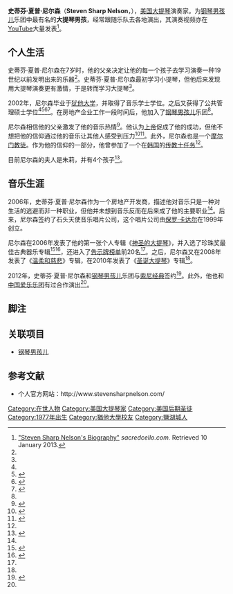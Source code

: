 {{Infobox musical artist
|name=史蒂芬·夏普·尼尔森
|Img = Steven Sharp Nelson 2014.jpg
|Img_size = 200
|Background = non_vocal_instrumentalist
|Born = {{Birth date and age|1977|7|5}}
| birth_place     = 美国[[犹他州|犹他州]][[盐湖城|盐湖城]]
|Origin = {{USA}}[[犹他州|犹他州]][[盐湖城|盐湖城]]
|Instrument = [[大提琴|大提琴]]
|Genre = [[新世纪音乐|新世纪音乐]]<br/>[[古典音乐|古典音乐]]
|Occupation = [[大提琴|大提琴]]演奏者
|Years_active = 2006 - 现在
|Associated_acts = 
|Label =Stone Angel Music<br/>Sony Masterworks
}}

'''史蒂芬·夏普·尼尔森'''（'''Steven Sharp Nelson'''，{{bd|1977年|7月5日}}），[[美国|美国]][[大提琴|大提琴]]演奏家。为[[钢琴男孩儿|钢琴男孩儿]]乐团中最有名的'''大提琴男孩'''，经常跟随乐队去各地演出，其演奏视频亦在[[YouTube|YouTube]]大量发表<ref>[http://www.sacredcello.com/press.htm "Steven Sharp Nelson's Biography"] {{Wayback|url=http://www.sacredcello.com/press.htm |date=20161101050615 }} ''sacredcello.com.'' Retrieved 10 January 2013.</ref>。

== 个人生活 ==
史蒂芬·夏普·尼尔森在7岁时，他的父亲决定让他的每一个孩子去学习演奏一种19世纪以前发明出来的乐器<ref name="wadley2006" />。史蒂芬·夏普·尼尔森最初学习小提琴，但他后来发现用大提琴演奏更有激情，于是转而学习大提琴<ref name="wadley2006" />。

2002年，尼尔森毕业于[[犹他大学|犹他大学]]，并取得了音乐学士学位。之后又获得了公共管理硕士学位<ref name="wadley2006" /><ref name="University of Utah">{{cite news|title=University of Utah Alumni Association awards $550,000 in scholarships and honors Piano Guys cellist and U professor|url=http://archive.unews.utah.edu/news_releases/university-of-utah-alumni-association-awards-550000-in-scholarships-and-honors-piano-guys-cellist-and-u-professor/|publisher=[[犹他大学|犹他大学]]|work=U News Center|date=April 6, 2015|accessdate=2016-12-26|archive-date=2015-12-22|archive-url=https://web.archive.org/web/20151222105224/http://archive.unews.utah.edu/news_releases/university-of-utah-alumni-association-awards-550000-in-scholarships-and-honors-piano-guys-cellist-and-u-professor/|dead-url=no}}</ref><ref>{{cite news|title=U. to honor Piano Guys musician, professor|url=http://www.deseretnews.com/article/865625851/U-to-honor-Piano-Guys-musician-professor.html?pg=all|work=[[犹他新闻|犹他新闻]]|date=April 6, 2015|accessdate=2016-12-26|archive-date=2017-08-10|archive-url=https://web.archive.org/web/20170810171644/http://www.deseretnews.com/article/865625851/U-to-honor-Piano-Guys-musician-professor.html?pg=all|dead-url=no}}</ref><ref>{{cite web|url=http://www.deseretnews.com/article/705263044/Utah-pianist-cellist-working-together-to-make-beautiful-music.html?pg=all|title=Utah pianist, cellist working together to make beautiful music|date=16 November 2008|author=Carma Wadley|publisher=Deseret News|accessdate=10 June 2014|archive-date=2017-08-10|archive-url=https://web.archive.org/web/20170810210247/http://www.deseretnews.com/article/705263044/Utah-pianist-cellist-working-together-to-make-beautiful-music.html?pg=all|dead-url=no}}</ref>。在房地产企业工作一段时间后，他加入了[[钢琴男孩儿|钢琴男孩儿]]乐团<ref name="University of Utah"/>。

尼尔森相信他的父亲激发了他的音乐热情<ref>{{cite web|url=http://www.deseretnews.com/article/865604593/What-fathers-know-best-Notable-personalities-on-what-they-learned-from-their-dads.html?pg=all|title=Father knows best: Notable personalities on what they learned from their dads|author=Lois M. Collins|publisher=Deseret News National Edition|date=8 June 2014|accessdate=10 June 2014|archive-date=2016-11-13|archive-url=https://web.archive.org/web/20161113093119/http://www.deseretnews.com/article/865604593/What-fathers-know-best-Notable-personalities-on-what-they-learned-from-their-dads.html?pg=all|dead-url=no}}</ref>。他认为[[上帝|上帝]]促成了他的成功，但他不想把他的信仰通过他的音乐让其他人感受到压力<ref name="desert2013">{{cite news|url=http://www.highbeam.com/doc/1P2-35483041.html|publisher=Deseret News|location=Salt Lake City, UT|title=The Piano Guys: 4 Dads on a Mission|subscription=yes|via=HighBeam|date=16 December 2013|author=Bowler, Hillary|accessdate=10 June 2014|archive-url=https://web.archive.org/web/20140714131803/http://www.highbeam.com/doc/1P2-35483041.html|archive-date=2014-07-14|dead-url=yes}}</ref><ref>{{cite web|url=http://www.highbeam.com/doc/1P2-30801376.html|publisher=Deseret News|location=Salt Lake City|date=16 February 2012|title=The Piano Guys strive for a positive influence|subscription=yes|via=HighBeam|author=Hillary Bowler|accessdate=10 June 2014|archive-url=https://web.archive.org/web/20140714224007/http://www.highbeam.com/doc/1P2-30801376.html|archive-date=2014-07-14|dead-url=yes}}</ref>。此外，尼尔森也是一个[[摩尔门教徒|摩尔门教徒]]。作为他的信仰的一部分，他曾参加了一个在[[韩国|韩国]]的[[传教士_(耶稣基督后期圣徒教会)|传教士任务]]<ref name="desert2013" />。

目前尼尔森的夫人是朱莉，并有4个孩子<ref name="wadley2006">{{cite web|title=Music is an escape, not a vocation, for cellist|url=http://www.deseretnews.com/article/650196663/Music-is-an-escape-not-a-vocation-for-cellist.html?pg=all|date=8 October 2006|author=Carma Wadley|publisher=Deseret News|accessdate=10 June 2014|archive-date=2018-11-23|archive-url=https://web.archive.org/web/20181123024419/https://www.deseretnews.com/article/650196663/Music-is-an-escape-not-a-vocation-for-cellist.html?pg=all|dead-url=no}}</ref>。

== 音乐生涯 ==
2006年，史蒂芬·夏普·尼尔森作为一个房地产开发商，描述他对音乐只是一种对生活的逃避而非一种职业，但他并未想到音乐反而在后来成了他的主要职业<ref name="wadley2006" />。后来，尼尔森签约了石头天使音乐唱片公司，这个唱片公司由[[保罗·卡达尔|保罗·卡达尔]]在1999年创立。

尼尔森在2006年发表了他的第一张个人专辑《[[神圣的大提琴|神圣的大提琴]]》，并入选了珍珠奖最佳古典器乐专辑<ref name="manila2010">{{cite web|url=http://www.highbeam.com/doc/1G1-219600539.html|publisher=Manila Bulletin|date=24 February 2010|title=A-List Performances at the Podium|subscription=yes|via=HighBeam|accessdate=10 June 2014|archive-url=https://web.archive.org/web/20160910231524/https://www.highbeam.com/doc/1G1-219600539.html|archive-date=2016-09-10|dead-url=yes}}</ref><ref name="stoneage2014">{{cite web|url=http://www.stoneangelmusic.com/grace|title=The Piano Guys’ Steven Sharp Nelson releases independent cello collection with former record label.|date=6 March 2014|publisher=Stone Age Music|accessdate=10 June 2014|deadurl=yes|archiveurl=https://web.archive.org/web/20140715001547/http://www.stoneangelmusic.com/grace|archivedate=2014年7月15日|df=}}</ref>，还进入了[[告示牌榜单|告示牌榜单]]前20名<ref name="manila2010" />。之后，尼尔森又在2008年发表了《[[温柔和慈悲|温柔和慈悲]]》专辑，在2010年发表了《[[圣诞大提琴|圣诞大提琴]]》专辑<ref name="stoneage2014" />。

2012年，史蒂芬·夏普·尼尔森和[[钢琴男孩儿|钢琴男孩儿]]乐团与[[索尼经典|索尼经典]]签约<ref>{{cite web|url=http://www.deseretnews.com/article/865562412/TV-preview-the-Piano-Guys-enter-the-big-time-with-PBS-broadcast.html?pg=all|title=TV preview: the Piano Guys enter the big time with PBS broadcast|author=Blair Howell|publisher=Deseret News|date=15 September 2012|accessdate=10 June 2014|archive-date=2017-06-27|archive-url=https://web.archive.org/web/20170627134917/http://www.deseretnews.com/article/865562412/TV-preview-the-Piano-Guys-enter-the-big-time-with-PBS-broadcast.html?pg=all|dead-url=no}}</ref>。此外，他也和[[中国爱乐乐团|中国爱乐乐团]]有过合作演出<ref name="manila2010" />。

== 脚注 ==
{{reflist}}

== 关联项目 ==
*[[钢琴男孩儿|钢琴男孩儿]]

== 参考文献 ==
* 个人官方网站：http://www.stevensharpnelson.com/{{Wayback|url=http://www.stevensharpnelson.com/ |date=20170110220839 }}

{{Authority control}}

[[Category:在世人物|Category:在世人物]]
[[Category:美国大提琴家|Category:美国大提琴家]]
[[Category:美国后期圣徒|Category:美国后期圣徒]]
[[Category:1977年出生|Category:1977年出生]]
[[Category:猶他大學校友|Category:猶他大學校友]]
[[Category:鹽湖城人|Category:鹽湖城人]]